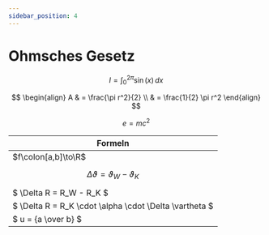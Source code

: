 ```yaml
---
sidebar_position: 4
---
```


# Ohmsches Gesetz

$$
I = \int_0^{2\pi} \sin(x)\,dx
$$

$$
\begin{align}
A & = \frac{\pi r^2}{2} \\
 & = \frac{1}{2} \pi r^2
\end{align}
$$

$$
e = mc^2
$$

|Formeln|
|---|
| $f\colon[a,b]\to\R$ | 
| $$ \Delta \vartheta  =  \vartheta_W - \vartheta_K   $$ |
| $ \Delta R  =  R_W - R_K   $|
| $ \Delta R  =  R_K \cdot  \alpha \cdot \Delta \vartheta   $|
| $ u =  {a \over b}    $|